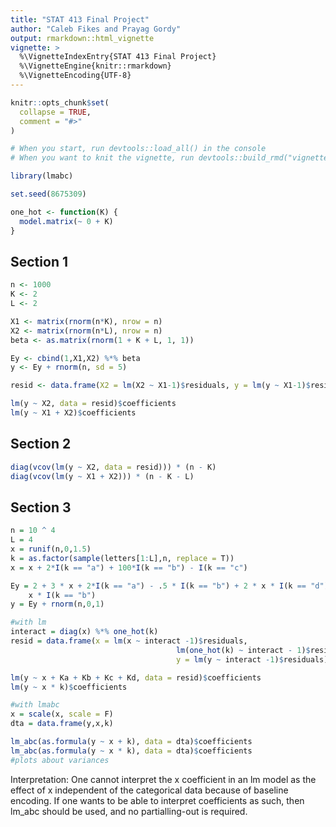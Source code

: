 ```yaml
---
title: "STAT 413 Final Project"
author: "Caleb Fikes and Prayag Gordy"
output: rmarkdown::html_vignette
vignette: >
  %\VignetteIndexEntry{STAT 413 Final Project}
  %\VignetteEngine{knitr::rmarkdown}
  %\VignetteEncoding{UTF-8}
---
```


```r
knitr::opts_chunk$set(
  collapse = TRUE,
  comment = "#>"
)
```

```r
# When you start, run devtools::load_all() in the console
# When you want to knit the vignette, run devtools::build_rmd("vignettes/fwl.Rmd") in the console

library(lmabc)

set.seed(8675309)
```

```r
one_hot <- function(K) {
  model.matrix(~ 0 + K)
}
```

## Section 1
```r
n <- 1000
K <- 2
L <- 2

X1 <- matrix(rnorm(n*K), nrow = n)
X2 <- matrix(rnorm(n*L), nrow = n)
beta <- as.matrix(rnorm(1 + K + L, 1, 1)) 

Ey <- cbind(1,X1,X2) %*% beta
y <- Ey + rnorm(n, sd = 5)

resid <- data.frame(X2 = lm(X2 ~ X1-1)$residuals, y = lm(y ~ X1-1)$residuals)

lm(y ~ X2, data = resid)$coefficients
lm(y ~ X1 + X2)$coefficients
```

## Section 2
```r
diag(vcov(lm(y ~ X2, data = resid))) * (n - K)
diag(vcov(lm(y ~ X1 + X2))) * (n - K - L)
```

## Section 3
```r
n = 10 ^ 4
L = 4
x = runif(n,0,1.5)
k = as.factor(sample(letters[1:L],n, replace = T))
x = x + 2*I(k == "a") + 100*I(k == "b") - I(k == "c")

Ey = 2 + 3 * x + 2*I(k == "a") - .5 * I(k == "b") + 2 * x * I(k == "d") -
	x * I(k == "b")
y = Ey + rnorm(n,0,1)

#with lm
interact = diag(x) %*% one_hot(k)
resid = data.frame(x = lm(x ~ interact -1)$residuals,
									 lm(one_hot(k) ~ interact - 1)$residuals,
									 y = lm(y ~ interact -1)$residuals)

lm(y ~ x + Ka + Kb + Kc + Kd, data = resid)$coefficients
lm(y ~ x * k)$coefficients

#with lmabc
x = scale(x, scale = F)
dta = data.frame(y,x,k)

lm_abc(as.formula(y ~ x + k), data = dta)$coefficients
lm_abc(as.formula(y ~ x * k), data = dta)$coefficients
#plots about variances
```
Interpretation: One cannot interpret the x coefficient in an lm model as the effect of x independent of the categorical data because of baseline encoding. If one wants to be able to 
interpret coefficients as such, then lm_abc should be used, and no partialling-out is required.

